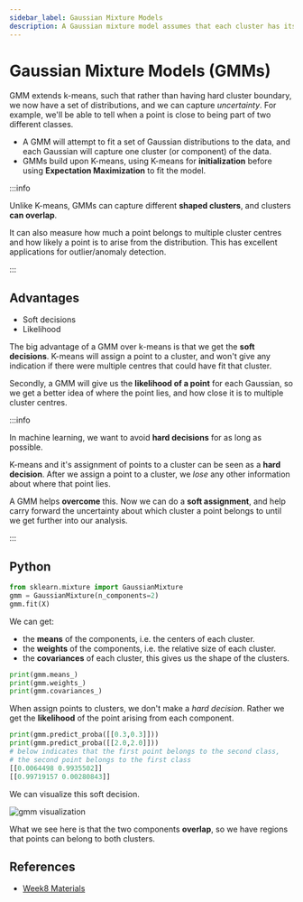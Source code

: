 ```yaml
---
sidebar_label: Gaussian Mixture Models
description: A Gaussian mixture model assumes that each cluster has its own normal (or Gaussian) distribution with parameters 𝜇𝑐 and 𝜎𝑐.
---
```


# Gaussian Mixture Models (GMMs)

GMM extends k-means, such that rather than having hard cluster boundary,
we now have a set of distributions, and we can capture _uncertainty_.
For example, we'll be able to tell when a point is close to being part of two different classes.

- A GMM will attempt to fit a set of Gaussian distributions to the data, and each Gaussian will capture one cluster (or component) of the data.
- GMMs build upon K-means, using K-means for **initialization** before using **Expectation Maximization** to fit the model.

:::info

Unlike K-means, GMMs can capture different **shaped clusters**, and clusters **can overlap**.

It can also measure how much a point belongs to multiple cluster centres and how likely a point is to arise from the distribution.
This has excellent applications for outlier/anomaly detection.

:::

## Advantages

- Soft decisions
- Likelihood

The big advantage of a GMM over k-means is that we get the **soft decisions**.
K-means will assign a point to a cluster, and won't give any indication if there were multiple centres that could have fit that cluster.

Secondly, a GMM will give us the **likelihood of a point** for each Gaussian,
so we get a better idea of where the point lies, and how close it is to multiple cluster centres.

:::info

In machine learning, we want to avoid **hard decisions** for as long as possible.

K-means and it's assignment of points to a cluster can be seen as a **hard decision**. After we assign a point to a cluster, we _lose_ any other information about where that point lies.

A GMM helps **overcome** this. Now we can do a **soft assignment**,
and help carry forward the uncertainty about which cluster a point belongs to until we get further into our analysis.

:::

## Python

```python
from sklearn.mixture import GaussianMixture
gmm = GaussianMixture(n_components=2)
gmm.fit(X)
```

We can get:

- the **means** of the components, i.e. the centers of each cluster.
- the **weights** of the components, i.e. the relative size of each cluster.
- the **covariances** of each cluster, this gives us the shape of the clusters.

```python
print(gmm.means_)
print(gmm.weights_)
print(gmm.covariances_)
```

When assign points to clusters, we don't make a _hard decision_. Rather we get the **likelihood** of the point arising from each component.

```python
print(gmm.predict_proba([[0.3,0.3]]))
print(gmm.predict_proba([[2.0,2.0]]))
# below indicates that the first point belongs to the second class,
# the second point belongs to the first class
[[0.0064498 0.9935502]]
[[0.99719157 0.00280843]]
```

We can visualize this soft decision.

![gmm visualization](_assets-08/gmms-visualization.png)

What we see here is that the two components **overlap**, so we have regions that points can belong to both clusters.

## References

- [Week8 Materials](https://github.com/xiaohai-huang/cab420-workspace/tree/master/work/machine-learning/week8)
